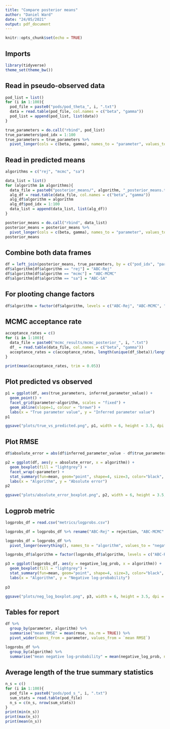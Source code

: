```yaml
---
title: "Compare posterior means"
author: "Daniel Ward"
date: "24/05/2021"
output: pdf_document
---
```


```r
knitr::opts_chunk$set(echo = TRUE)
```

## Imports
```r
library(tidyverse)
theme_set(theme_bw())
```
 
 
## Read in pseudo-observed data
```r
pod_list = list()
for (i in 1:100){
  pod_file = paste0("pods/pod_theta_", i, ".txt")
  data = read.table(pod_file, col.names = c("beta", "gamma"))
  pod_list = append(pod_list, list(data))
}

true_parameters = do.call("rbind", pod_list)
true_parameters$pod_idx = 1:100
true_parameters = true_parameters %>%
  pivot_longer(cols = c(beta, gamma), names_to = "parameter", values_to = "true_parameters")
```

## Read in predicted means
```r
algorithms = c("rej", "mcmc", "sa")

data_list = list()
for (algorithm in algorithms){
  data_file = paste0("posterior_means/", algorithm, "_posterior_means.txt")
  alg_df = read.table(data_file, col.names = c("beta", "gamma"))
  alg_df$algorithm = algorithm
  alg_df$pod_idx = 1:100
  data_list = append(data_list, list(alg_df))
}

posterior_means = do.call("rbind", data_list)
posterior_means = posterior_means %>%
  pivot_longer(cols = c(beta, gamma), names_to = "parameter", values_to = "inferred_parameter_value")
posterior_means
```

## Combine both data frames
```r
df = left_join(posterior_means, true_parameters, by = c("pod_idx", "parameter"))
df$algorithm[df$algorithm == "rej"] = "ABC-Rej"
df$algorithm[df$algorithm == "mcmc"] = "ABC-MCMC"
df$algorithm[df$algorithm == "sa"] = "ABC-SA"
```

## For plooting change factors 
```r
df$algorithm = factor(df$algorithm, levels = c("ABC-Rej", "ABC-MCMC", "ABC-SA"))
```


## MCMC acceptance rate
```r
acceptance_rates = c()
for (i in 1:100){
  data_file = paste0("mcmc_results/mcmc_posterior_", i, ".txt")
  df_ = read.table(data_file, col.names = c("beta", "gamma"))
  acceptance_rates = c(acceptance_rates, length(unique(df_$beta))/length(df_$beta))
}

print(mean(acceptance_rates, trim = 0.05))
```


## Plot predicted vs observed
```r
p1 = ggplot(df, aes(true_parameters, inferred_parameter_value)) +
  geom_point() +
  facet_grid(parameter~algorithm, scales = "fixed") +
  geom_abline(slope=1, colour = "brown") +
  labs(x = "True parameter value", y = "Inferred parameter value")
p1
```

```r
ggsave("plots/true_vs_predicted.png", p1, width = 6, height = 3.5, dpi = 600)
```

## Plot RMSE
```r
df$absolute_error = abs(df$inferred_parameter_value - df$true_parameters)
```

```r
p2 = ggplot(df, aes(y = absolute_error, x = algorithm)) +
  geom_boxplot(fill = "lightgrey") +
  facet_wrap(~parameter) +
  stat_summary(fun=mean, geom="point", shape=4, size=3, color="black", fill="red") +
  labs(x = "Algorithm", y = "Absolute error")
p2
```

```r
ggsave("plots/absolute_error_boxplot.png", p2, width = 6, height = 3.5, dpi = 600)
```


## Logprob metric
```r
logprobs_df = read.csv("metrics/logprobs.csv")

logprobs_df = logprobs_df %>% rename("ABC-Rej" = rejection, "ABC-MCMC" = mcmc, "ABC-SA" = semi_automatic)

logprobs_df = logprobs_df %>%
  pivot_longer(everything(), names_to = "algorithm", values_to = "negative_log_prob")

logprobs_df$algorithm = factor(logprobs_df$algorithm, levels = c("ABC-Rej", "ABC-MCMC", "ABC-SA"))
```


```r
p3 = ggplot(logprobs_df, aes(y = negative_log_prob, x = algorithm)) +
  geom_boxplot(fill = "lightgrey") +
  stat_summary(fun=mean, geom="point", shape=4, size=3, color="black", fill="red") +
  labs(x = "Algorithm", y = "Negative log-probability")
  
p3
```

```r
ggsave("plots/neg_log_boxplot.png", p3, width = 6, height = 3.5, dpi = 600)
```


## Tables for report
```r
df %>%
  group_by(parameter, algorithm) %>%
  summarise("mean RMSE" = mean(rmse, na.rm = TRUE)) %>%
  pivot_wider(names_from = parameter, values_from = `mean RMSE`)

```


```r
logprobs_df %>%
  group_by(algorithm) %>%
  summarise("mean negative log-probability" = mean(negative_log_prob, na.rm = TRUE))
```


## Average length of the true summary statistics
```r
n_s = c()
for (i in 1:100){
  pod_file = paste0("pods/pod_s_", i, ".txt")
  sum_stats = read.table(pod_file)
  n_s = c(n_s, nrow(sum_stats))
}
print(min(n_s))
print(max(n_s))
print(mean(n_s))
```


